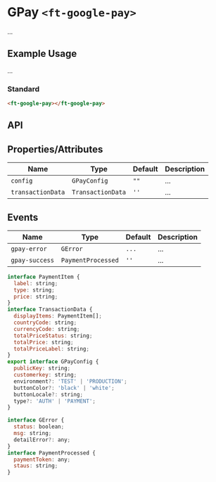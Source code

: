 
<Meta title="Firstech UI/Component/GPay/Doc" />

<style>{`

`}</style>

# GPay `<ft-google-pay>`

...

## Example Usage

...

### Standard

<Canvas withToolbar>
  <Story id="ruhil-ui-component-gpay--gpay-button" height="100px" />
</Canvas>

```html
<ft-google-pay></ft-google-pay>
```

## API

## Properties/Attributes

<table>
  <thead>
    <tr>
      <th>Name</th>
      <th>Type</th>
      <th>Default</th>
      <th>Description</th>
    </tr>
  </thead>
  <tbody>
    <tr>
      <td>
        <code>config</code>
      </td>
      <td>
        <code>GPayConfig</code>
      </td>
      <td>
        <code>""</code>
      </td>
      <td>...</td>
    </tr>
    <tr>
      <td>
        <code>transactionData</code>
      </td>
      <td>
        <code>TransactionData</code>
      </td>
      <td>
        <code>''</code>
      </td>
      <td>...</td>
    </tr>
  </tbody>
</table>

## Events

<table>
  <thead>
    <tr>
      <th>Name</th>
      <th>Type</th>
      <th>Default</th>
      <th>Description</th>
    </tr>
  </thead>
  <tbody>
    <tr>
      <td>
        <code>gpay-error</code>
      </td>
      <td>
        <code>GError</code>
      </td>
      <td>
        <code>...</code>
      </td>
      <td>...</td>
    </tr>
    <tr>
      <td>
        <code>gpay-success</code>
      </td>
      <td>
        <code>PaymentProcessed</code>
      </td>
      <td>
        <code>''</code>
      </td>
      <td>...</td>
    </tr>
  </tbody>
</table>

```js
interface PaymentItem {
  label: string;
  type: string;
  price: string;
}
interface TransactionData {
  displayItems: PaymentItem[];
  countryCode: string;
  currencyCode: string;
  totalPriceStatus: string;
  totalPrice: string;
  totalPriceLabel: string;
}
export interface GPayConfig {
  publicKey: string;
  customerkey: string;
  environment?: 'TEST' | 'PRODUCTION';
  buttonColor?: 'black' | 'white';
  buttonLocale?: string;
  type?: 'AUTH' | 'PAYMENT';
}

interface GError {
  status: boolean;
  msg: string;
  detailError?: any;
}
interface PaymentProcessed {
  paymentToken: any;
  staus: string;
}
```

<!-- The usage of this "Component" is intentional to enable react-syntax-highlighter's own highlighter

  return <SyntaxHighlighter />;
};
-->

<!-- [Go to specific documentation page](?path=/docs/ruhil-ui-component-icon--icon)

<Source id="ruhil-ui-component-navigation--default"></Source> -->
